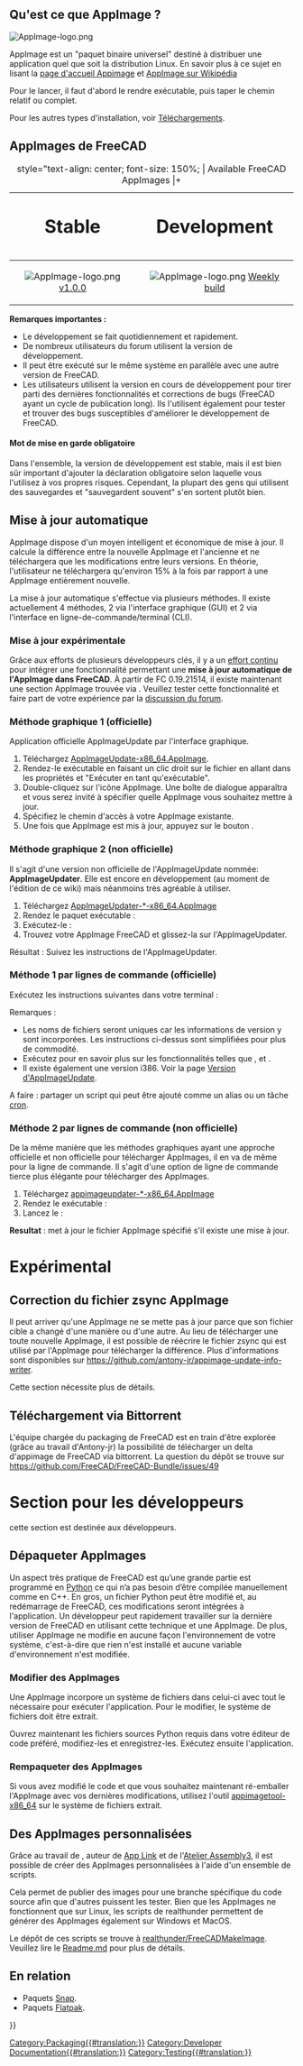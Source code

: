 <languages/>

{{TOCright}}

<span id="What_is_an_AppImage?"></span>
== Qu'est ce que AppImage ? ==

[[Image:AppImage-logo.png|link=https://appimage.org]] {{Emphasis|Un seul paquetage et exécuté partout. Atteindre les utilisateurs sur toutes les principales distributions de bureau Linux.}}

AppImage est un "paquet binaire universel" destiné à distribuer une application quel que soit la distribution Linux. En savoir plus à ce sujet en lisant la [https://appimage.org page d'accueil Appimage] et [https://fr.wikipedia.org/wiki/AppImage AppImage sur Wikipédia]

Pour le lancer, il faut d'abord le rendre exécutable, puis taper le chemin relatif ou complet.

{{Code|code=
chmod +x FreeCAD_xxx-x86_64.AppImage
./FreeCAD_xxx-x86_64.AppImage
}}

Pour les autres types d'installation, voir [[Download/fr|Téléchargements]].

<span id="FreeCAD_AppImages"></span>
== AppImages de FreeCAD ==

{| class="wikitable" style="margin-left: auto; margin-right: auto; border: none;"
|+ style="text-align: center; font-size: 150%; | Available FreeCAD AppImages
|+
! style="text-align: center; font-size: 200%;" | Stable
! style="text-align: center; font-size: 200%;" | Development
|-
| style="text-align: center;" | [[Image:AppImage-logo.png|link=https://github.com/FreeCAD/FreeCAD-Bundle/releases/tag/1.0.0]] [https://github.com/FreeCAD/FreeCAD-Bundle/releases/tag/1.0.0 v1.0.0]
| style="text-align: center;" | [[Image:AppImage-logo.png|link=https://github.com/FreeCAD/FreeCAD-Bundle/releases/tag/weekly-builds]] [https://github.com/FreeCAD/FreeCAD-Bundle/releases/tag/weekly-builds Weekly build]
|}

'''Remarques importantes :'''
* Le développement se fait quotidiennement et rapidement.
* De nombreux utilisateurs du forum utilisent la version de développement.
* Il peut être exécuté sur le même système en parallèle avec une autre version de FreeCAD.
* Les utilisateurs utilisent la version en cours de développement pour tirer parti des dernières fonctionnalités et corrections de bugs (FreeCAD ayant un cycle de publication long). Ils l'utilisent également pour tester et trouver des bugs susceptibles d'améliorer le développement de FreeCAD. 

<span id="Obligatory_Word_of_Caution"></span>
==== Mot de mise en garde obligatoire ====

Dans l'ensemble, la version de développement est stable, mais il est bien sûr important d'ajouter la déclaration obligatoire selon laquelle vous l'utilisez à vos propres risques. Cependant, la plupart des gens qui utilisent des sauvegardes et "sauvegardent souvent" s'en sortent plutôt bien.

<span id="Automatic_updating"></span>
== Mise à jour automatique ==

AppImage dispose d'un moyen intelligent et économique de mise à jour. Il calcule la différence entre la nouvelle AppImage et l'ancienne et ne téléchargera que les modifications entre leurs versions. En théorie, l'utilisateur ne téléchargera qu'environ 15% à la fois par rapport à une AppImage entièrement nouvelle.

La mise à jour automatique s'effectue via plusieurs méthodes. Il existe actuellement 4 méthodes, 2 via l'interface graphique (GUI) et 2 via l'interface en ligne-de-commande/terminal (CLI).

<span id="Experimental_in-app_updating"></span>
=== Mise à jour expérimentale ===

Grâce aux efforts de plusieurs développeurs clés, il y a un [https://forum.freecadweb.org/viewtopic.php?f=8&t=44324 effort continu] pour intégrer une fonctionnalité permettant une '''mise à jour automatique de l'AppImage dans FreeCAD'''. À partir de FC 0.19.21514, il existe maintenant une section AppImage trouvée via {{MenuCommand|Edition → Préférences → AppImage}}. Veuillez tester cette fonctionnalité et faire part de votre expérience par la [https://forum.freecadweb.org/viewtopic.php?f=8&t=44324 discussion du forum].

<span id="GUI_method_1_(official)"></span>
=== Méthode graphique 1 (officielle) ===

Application officielle AppImageUpdate par l'interface graphique.
# Téléchargez [https://github.com/AppImage/AppImageUpdate/releases/download/continuous/AppImageUpdate-x86_64.AppImage AppImageUpdate-x86_64.AppImage].
# Rendez-le exécutable en faisant un clic droit sur le fichier en allant dans les propriétés et "Exécuter en tant qu'exécutable".
# Double-cliquez sur l'icône AppImage. Une boîte de dialogue apparaîtra et vous serez invité à spécifier quelle AppImage vous souhaitez mettre à jour.
# Spécifiez le chemin d'accès à votre AppImage existante.
# Une fois que AppImage est mis à jour, appuyez sur le bouton {{Button|Run updated AppImage}}.

<span id="GUI_method_2_(unofficial)"></span>
=== Méthode graphique 2 (non officielle) ===

Il s'agit d'une version non officielle de l'AppImageUpdate nommée: '''AppImageUpdater'''. Elle est encore en développement (au moment de l'édition de ce wiki) mais néanmoins très agréable à utiliser.
# Téléchargez [https://github.com/antony-jr/AppImageUpdater/releases/tag/continuous AppImageUpdater-*-x86_64.AppImage]
# Rendez le paquet exécutable : {{Code|code=chmod +x AppImageUpdater*-x86_64.AppImage}}
# Exécutez-le : {{Code|code=source AppImageUpdater*-x86_64.AppImage}}
# Trouvez votre AppImage FreeCAD et glissez-la sur l'AppImageUpdater.
Résultat : Suivez les instructions de l'AppImageUpdater.

<span id="CLI_method_1_(official)"></span>
=== Méthode 1 par lignes de commande (officielle) ===

Exécutez les instructions suivantes dans votre terminal :

{{Code|code=
wget https://github.com/AppImage/AppImageUpdate/releases/download/continuous/appimageupdatetool-x86_64.AppImage
chmod +x ./appimageupdatetool-x86_64.AppImage
./appimageupdatetool.AppImage path/to/old/FreeCAD.AppImage
chmod +x path/to/updated/FreeCAD.AppImage
./path/to/updated/FreeCAD.AppImage
}}

Remarques :
* Les noms de fichiers seront uniques car les informations de version y sont incorporées. Les instructions ci-dessus sont simplifiées pour plus de commodité.
* Exécutez {{incode|./appimageupdatetool-x86_64.AppImage --help}} pour en savoir plus sur les fonctionnalités telles que {{incode|--remove-old}}, {{incode|--overwrite}} et {{incode|--self-update}}.
* Il existe également une version i386. Voir la page [https://github.com/AppImage/AppImageUpdate/releases Version d'AppImageUpdate].

A faire : partager un script qui peut être ajouté comme un alias ou un tâche [https://fr.wikipedia.org/wiki/Cron cron].

<span id="CLI_method_2_(unofficial)"></span>
=== Méthode 2 par lignes de commande (non officielle) ===

De la même manière que les méthodes graphiques ayant une approche officielle et non officielle pour télécharger AppImages, il en va de même pour la ligne de commande. Il s'agit d'une option de ligne de commande tierce plus élégante pour télécharger des AppImages.

# Téléchargez [https://github.com/antony-jr/AppImageUpdater/releases/tag/continuous-cli appimageupdater-*-x86_64.AppImage]
# Rendez le exécutable : {{Code|code=chmod +x appimageupdater*-x86_64.AppImage}}
# Lancez le : {{Code|code=source appimageupdater*-x86_64.AppImage /path/to/old/FreeCAD-AppImage.AppImage}}
'''Resultat''' : met à jour le fichier AppImage spécifié s'il existe une mise à jour.


<span id="Experimental"></span>
= Expérimental =

<span id="Fixing_AppImage_zsync"></span>
== Correction du fichier zsync AppImage ==

Il peut arriver qu'une AppImage ne se mette pas à jour parce que son fichier cible a changé d'une manière ou d'une autre. Au lieu de télécharger une toute nouvelle AppImage, il est possible de réécrire le fichier zsync qui est utilisé par l'AppImage pour télécharger la différence. Plus d'informations sont disponibles sur https://github.com/antony-jr/appimage-update-info-writer. 

Cette section nécessite plus de détails.

<span id="Downloading_via_Bittorrent"></span>
== Téléchargement via Bittorrent ==

L'équipe chargée du packaging de FreeCAD est en train d'être explorée (grâce au travail d'Antony-jr) la possibilité de télécharger un delta d'appimage de FreeCAD via bittorrent. La question du dépôt se trouve sur https://github.com/FreeCAD/FreeCAD-Bundle/issues/49

<span id="Developer_Section"></span>
= Section pour les développeurs =

{{Emphasis|Remarque :}} cette section est destinée aux développeurs. 

<span id="Unpacking_AppImages"></span>
== Dépaqueter AppImages ==

Un aspect très pratique de FreeCAD est qu’une grande partie est programmé en [[Python/fr|Python]] ce qui n’a pas besoin d’être compilée manuellement comme en C++. En gros, un fichier Python peut être modifié et, au redémarrage de FreeCAD, ces modifications seront intégrées à l'application. Un développeur peut rapidement travailler sur la dernière version de FreeCAD en utilisant cette technique et une AppImage. De plus, utiliser AppImage ne modifie en aucune façon l'environnement de votre système, c'est-à-dire que rien n'est installé et aucune variable d'environnement n'est modifiée.

<span id="Modifying_AppImages"></span>
=== Modifier des AppImages ===

Une AppImage incorpore un système de fichiers dans celui-ci avec tout le nécessaire pour exécuter l'application. Pour le modifier, le système de fichiers doit être extrait.

{{Code|code=
./FreeCAD_xxx.AppImage --appimage-extract
cd squashfs-root/
}}

Ouvrez maintenant les fichiers sources Python requis dans votre éditeur de code préféré, modifiez-les et enregistrez-les. Exécutez ensuite l'application.

{{Code|code=
./AppRun
}}

<span id="Repackaging_AppImages"></span>
=== Rempaqueter des AppImages ===

Si vous avez modifié le code et que vous souhaitez maintenant ré-emballer l'AppImage avec vos dernières modifications, utilisez l'outil [https://github.com/AppImage/AppImageKit/releases/download/continuous/appimagetool-x86_64.AppImage appimagetool-x86_64] sur le système de fichiers extrait.

{{Code|code=
cd ..
wget "https://github.com/AppImage/AppImageKit/releases/download/continuous/appimagetool-x86_64.AppImage"
chmod +x appimagetool-x86_64.AppImage
./appimagetool-x86_64.AppImage squashfs-root
}}

<span id="Personalized_AppImages"></span>
== Des AppImages personnalisées ==

Grâce au travail de {{Emphasis|realthunder}}, auteur de [[App_Link/fr|App Link]] et de l'[[Assembly3_Workbench/fr|Atelier Assembly3]], il est possible de créer des AppImages personnalisées à l'aide d'un ensemble de scripts.

Cela permet de publier des images pour une branche spécifique du code source afin que d'autres puissent les tester. Bien que les AppImages ne fonctionnent que sur Linux, les scripts de realthunder permettent de générer des AppImages également sur Windows et MacOS.

Le dépôt de ces scripts se trouve à [https://github.com/realthunder/FreeCADMakeImage realthunder/FreeCADMakeImage]. Veuillez lire le [https://github.com/realthunder/FreeCADMakeImage/blob/master/Readme.md Readme.md] pour plus de détails.

<span id="Related"></span>
== En relation ==

* Paquets [[Ubuntu_Snap/fr|Snap]].
* Paquets [[Flatpak/fr|Flatpak]].


[[Category:Packaging{{#translation:}}]]
[[Category:Developer Documentation{{#translation:}}]]
[[Category:Testing{{#translation:}}]]
{{Userdocnavi{{#translation:}}}}